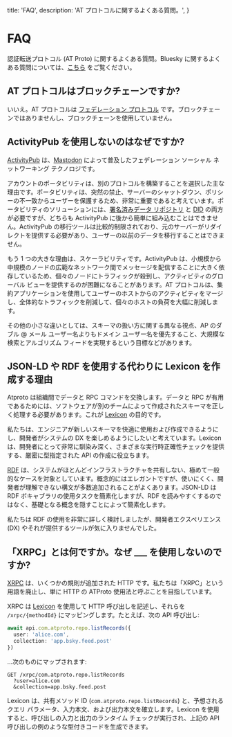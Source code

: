 title: 'FAQ',
description:
'AT プロトコルに関するよくある質問。',
}

# FAQ

認証転送プロトコル (AT Proto) に関するよくある質問。Bluesky に関するよくある質問については、[こちら](https://bsky.social/about/faq) をご覧ください。

## AT プロトコルはブロックチェーンですか?

いいえ。AT プロトコルは [フェデレーション プロトコル](https://en.wikipedia.org/wiki/Federation_(information_technology)) です。ブロックチェーンではありませんし、ブロックチェーンを使用していません。

## ActivityPub を使用しないのはなぜですか?

[ActivityPub](https://en.wikipedia.org/wiki/ActivityPub) は、[Mastodon](https://joinmastodon.org/) によって普及したフェデレーション ソーシャル ネットワーキング テクノロジです。

アカウントのポータビリティは、別のプロトコルを構築することを選択した主な理由です。ポータビリティは、突然の禁止、サーバーのシャットダウン、ポリシーの不一致からユーザーを保護するため、非常に重要であると考えています。ポータビリティのソリューションには、[署名済みデータ リポジトリ](/guides/data-repos) と [DID](/guides/identity) の両方が必要ですが、どちらも ActivityPub に後から簡単に組み込むことはできません。ActivityPub の移行ツールは比較的制限されており、元のサーバーがリダイレクトを提供する必要があり、ユーザーの以前のデータを移行することはできません。

もう 1 つの大きな理由は、スケーラビリティです。ActivityPub は、小規模から中規模のノードの広範なネットワーク間でメッセージを配信することに大きく依存しているため、個々のノードにトラフィックが殺到し、アクティビティのグローバル ビューを提供するのが困難になることがあります。AT プロトコルは、集約アプリケーションを使用してユーザーのホストからのアクティビティをマージし、全体的なトラフィックを削減して、個々のホストの負荷を大幅に削減します。

その他の小さな違いとしては、スキーマの扱い方に関する異なる視点、AP のダブル @ メール ユーザー名よりもドメイン ユーザー名を優先すること、大規模な検索とアルゴリズム フィードを実現するという目標などがあります。

## JSON-LD や RDF を使用する代わりに Lexicon を作成する理由

Atproto は組織間でデータと RPC コマンドを交換します。データと RPC が有用であるためには、ソフトウェアが別のチームによって作成されたスキーマを正しく処理する必要があります。これが [Lexicon](/guides/lexicon) の目的です。

私たちは、エンジニアが新しいスキーマを快適に使用および作成できるようにし、開発者がシステムの DX を楽しめるようにしたいと考えています。Lexicon は、開発者にとって非常に馴染み深く、さまざまな実行時正確性チェックを提供する、厳密に型指定された API の作成に役立ちます。

[RDF](https://en.wikipedia.org/wiki/Resource_Description_Framework) は、システムがほとんどインフラストラクチャを共有しない、極めて一般的なケースを対象としています。概念的にはエレガントですが、使いにくく、開発者が理解できない構文が多数追加されることがよくあります。JSON-LD は RDF ボキャブラリの使用タスクを簡素化しますが、RDF を読みやすくするのではなく、基礎となる概念を隠すことによって簡素化します。

私たちは RDF の使用を非常に詳しく検討しましたが、開発者エクスペリエンス (DX) やそれが提供するツールが気に入りませんでした。

## 「XRPC」とは何ですか。なぜ ___ を使用しないのですか?

[XRPC](/specs/xrpc) は、いくつかの規則が追加された HTTP です。私たちは「XRPC」という用語を廃止し、単に HTTP の ATProto 使用法と呼ぶことを目指しています。

XRPC は [Lexicon](/guides/lexicon) を使用して HTTP 呼び出しを記述し、それらを `/xrpc/{methodId}` にマッピングします。たとえば、次の API 呼び出し:

```typescript
await api.com.atproto.repo.listRecords({
  user: 'alice.com',
  collection: 'app.bsky.feed.post'
})
```

...次のものにマップされます:

```text
GET /xrpc/com.atproto.repo.listRecords
  ?user=alice.com
  &collection=app.bsky.feed.post
```

Lexicon は、共有メソッド ID (`com.atproto.repo.listRecords`) と、予想されるクエリ パラメータ、入力本文、および出力本文を確立します。Lexicon を使用すると、呼び出しの入力と出力のランタイム チェックが実行され、上記の API 呼び出しの例のような型付きコードを生成できます。
